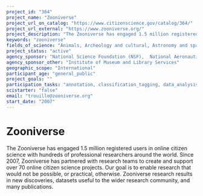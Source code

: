 ```yaml
---
project_id: "364"
project_name: "Zooniverse"
project_url_on_catalog: "https://www.citizenscience.gov/catalog/364/"
project_url_external: "https://www.zooniverse.org/"
project_description: "The Zooniverse has engaged 1.5 million registered users in online citizen science with hundreds of professional researchers around the world. Since 2007, Zooniverse has partnered with research teams to create and support over 70 online citizen science projects. Our goal is to enable research that would not be possible, or practical, otherwise. Zooniverse research results in new discoveries, datasets useful to the wider research community, and many publications."
keywords: "zooniverse"
fields_of_science: "Animals, Archeology and cultural, Astronomy and space, Biology, Birds, Chemistry,  Climate and weather,  Computers and technology,  Disaster response,  Ecology and environment,  Education, Health and medicine,  Nature and outdoors, Ocean/water and marine, Physics, Pollinators/insects"
project_status: "active"
agency_sponsor: "National Science Foundation (NSF),  National Aeronautics and Space Administration (NASA)"
agency_sponsor_other: "Institute of Museum and Library Services"
geographic_scope: "International"
participant_age: "general_public"
project_goals: ""
participation_tasks: "annotation, classification_tagging, data_analysis, identification, learning,  observation, transcription"
scistarter: "false"
email: "trouille@zooniverse.org"
start_date: "2007"
---
```


# Zooniverse

The Zooniverse has engaged 1.5 million registered users in online citizen science with hundreds of professional researchers around the world. Since 2007, Zooniverse has partnered with research teams to create and support over 70 online citizen science projects. Our goal is to enable research that would not be possible, or practical, otherwise. Zooniverse research results in new discoveries, datasets useful to the wider research community, and many publications.
